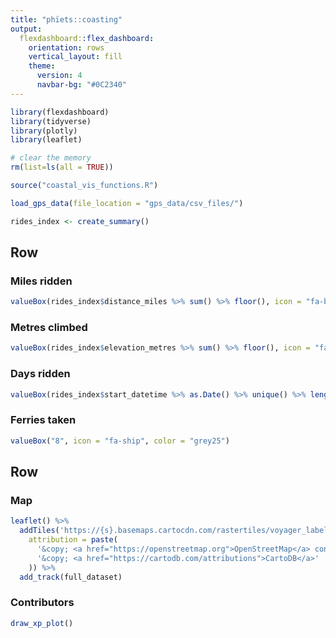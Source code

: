 ```yaml
---
title: "phïets::coasting"
output: 
  flexdashboard::flex_dashboard:
    orientation: rows
    vertical_layout: fill
    theme: 
      version: 4
      navbar-bg: "#0C2340"
---
```


```r
library(flexdashboard)
library(tidyverse)
library(plotly)
library(leaflet)

# clear the memory
rm(list=ls(all = TRUE))

source("coastal_vis_functions.R")

load_gps_data(file_location = "gps_data/csv_files/")

rides_index <- create_summary()
```

Row {data-width=1000}
-----------------------------------------------------------------------

### Miles ridden

```r
valueBox(rides_index$distance_miles %>% sum() %>% floor(), icon = "fa-bicycle", color = "grey25")
```

### Metres climbed

```r
valueBox(rides_index$elevation_metres %>% sum() %>% floor(), icon = "fa-caret-up", color = "grey25")
```

### Days ridden

```r
valueBox(rides_index$start_datetime %>% as.Date() %>% unique() %>% length(), icon = "fa-sun", color = "grey25")
```

### Ferries taken

```r
valueBox("8", icon = "fa-ship", color = "grey25")
```

Row 
-----------------------------------------------------------------------

### Map {data-width=600}

```r
leaflet() %>% 
  addTiles('https://{s}.basemaps.cartocdn.com/rastertiles/voyager_labels_under/{z}/{x}/{y}.png',
    attribution = paste(
      '&copy; <a href="https://openstreetmap.org">OpenStreetMap</a> contributors',
      '&copy; <a href="https://cartodb.com/attributions">CartoDB</a>'
    )) %>% 
  add_track(full_dataset)
```

### Contributors {data-width=400}

```r
draw_xp_plot()
```
